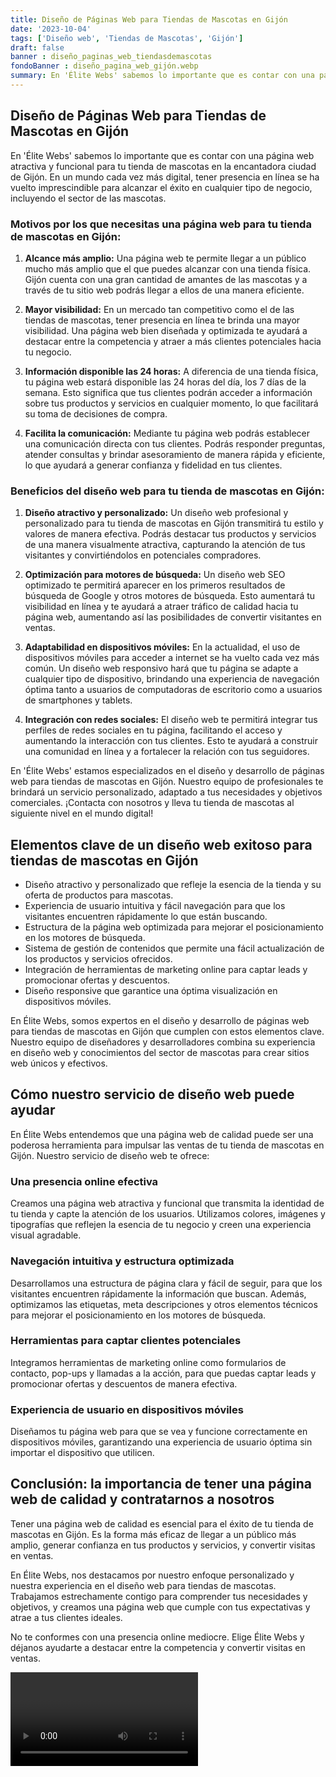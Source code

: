 ```yaml
---
title: Diseño de Páginas Web para Tiendas de Mascotas en Gijón
date: '2023-10-04'
tags: ['Diseño web', 'Tiendas de Mascotas', 'Gijón']
draft: false
banner : diseño_paginas_web_tiendasdemascotas
fondoBanner : diseño_pagina_web_gijón.webp
summary: En 'Élite Webs' sabemos lo importante que es contar con una página web atractiva y funcional para tu tienda de mascotas en la encantadora ciudad de Gijón. En un mundo cada vez más digital, tener presencia en línea se ha vuelto imprescindible para alcanzar el éxito en cualquier tipo de negocio, incluyendo el sector de las mascotas.
---
```


## Diseño de Páginas Web para Tiendas de Mascotas en Gijón

En 'Élite Webs' sabemos lo importante que es contar con una página web atractiva y funcional para tu tienda de mascotas en la encantadora ciudad de Gijón. En un mundo cada vez más digital, tener presencia en línea se ha vuelto imprescindible para alcanzar el éxito en cualquier tipo de negocio, incluyendo el sector de las mascotas.

### Motivos por los que necesitas una página web para tu tienda de mascotas en Gijón:

1. **Alcance más amplio:** Una página web te permite llegar a un público mucho más amplio que el que puedes alcanzar con una tienda física. Gijón cuenta con una gran cantidad de amantes de las mascotas y a través de tu sitio web podrás llegar a ellos de una manera eficiente.

2. **Mayor visibilidad:** En un mercado tan competitivo como el de las tiendas de mascotas, tener presencia en línea te brinda una mayor visibilidad. Una página web bien diseñada y optimizada te ayudará a destacar entre la competencia y atraer a más clientes potenciales hacia tu negocio.

3. **Información disponible las 24 horas:** A diferencia de una tienda física, tu página web estará disponible las 24 horas del día, los 7 días de la semana. Esto significa que tus clientes podrán acceder a información sobre tus productos y servicios en cualquier momento, lo que facilitará su toma de decisiones de compra.

4. **Facilita la comunicación:** Mediante tu página web podrás establecer una comunicación directa con tus clientes. Podrás responder preguntas, atender consultas y brindar asesoramiento de manera rápida y eficiente, lo que ayudará a generar confianza y fidelidad en tus clientes.

### Beneficios del diseño web para tu tienda de mascotas en Gijón:

1. **Diseño atractivo y personalizado:** Un diseño web profesional y personalizado para tu tienda de mascotas en Gijón transmitirá tu estilo y valores de manera efectiva. Podrás destacar tus productos y servicios de una manera visualmente atractiva, capturando la atención de tus visitantes y convirtiéndolos en potenciales compradores.

2. **Optimización para motores de búsqueda:** Un diseño web SEO optimizado te permitirá aparecer en los primeros resultados de búsqueda de Google y otros motores de búsqueda. Esto aumentará tu visibilidad en línea y te ayudará a atraer tráfico de calidad hacia tu página web, aumentando así las posibilidades de convertir visitantes en ventas.

3. **Adaptabilidad en dispositivos móviles:** En la actualidad, el uso de dispositivos móviles para acceder a internet se ha vuelto cada vez más común. Un diseño web responsivo hará que tu página se adapte a cualquier tipo de dispositivo, brindando una experiencia de navegación óptima tanto a usuarios de computadoras de escritorio como a usuarios de smartphones y tablets.

4. **Integración con redes sociales:** El diseño web te permitirá integrar tus perfiles de redes sociales en tu página, facilitando el acceso y aumentando la interacción con tus clientes. Esto te ayudará a construir una comunidad en línea y a fortalecer la relación con tus seguidores.

En 'Élite Webs' estamos especializados en el diseño y desarrollo de páginas web para tiendas de mascotas en Gijón. Nuestro equipo de profesionales te brindará un servicio personalizado, adaptado a tus necesidades y objetivos comerciales. ¡Contacta con nosotros y lleva tu tienda de mascotas al siguiente nivel en el mundo digital!

<GifSeo />

<Cta />

## Elementos clave de un diseño web exitoso para tiendas de mascotas en Gijón

- Diseño atractivo y personalizado que refleje la esencia de la tienda y su oferta de productos para mascotas.
- Experiencia de usuario intuitiva y fácil navegación para que los visitantes encuentren rápidamente lo que están buscando.
- Estructura de la página web optimizada para mejorar el posicionamiento en los motores de búsqueda.
- Sistema de gestión de contenidos que permite una fácil actualización de los productos y servicios ofrecidos.
- Integración de herramientas de marketing online para captar leads y promocionar ofertas y descuentos.
- Diseño responsive que garantice una óptima visualización en dispositivos móviles.

En Élite Webs, somos expertos en el diseño y desarrollo de páginas web para tiendas de mascotas en Gijón que cumplen con estos elementos clave. Nuestro equipo de diseñadores y desarrolladores combina su experiencia en diseño web y conocimientos del sector de mascotas para crear sitios web únicos y efectivos.

## Cómo nuestro servicio de diseño web puede ayudar

En Élite Webs entendemos que una página web de calidad puede ser una poderosa herramienta para impulsar las ventas de tu tienda de mascotas en Gijón. Nuestro servicio de diseño web te ofrece:

### Una presencia online efectiva

Creamos una página web atractiva y funcional que transmita la identidad de tu tienda y capte la atención de los usuarios. Utilizamos colores, imágenes y tipografías que reflejen la esencia de tu negocio y creen una experiencia visual agradable.

### Navegación intuitiva y estructura optimizada

Desarrollamos una estructura de página clara y fácil de seguir, para que los visitantes encuentren rápidamente la información que buscan. Además, optimizamos las etiquetas, meta descripciones y otros elementos técnicos para mejorar el posicionamiento en los motores de búsqueda.

### Herramientas para captar clientes potenciales

Integramos herramientas de marketing online como formularios de contacto, pop-ups y llamadas a la acción, para que puedas captar leads y promocionar ofertas y descuentos de manera efectiva.

### Experiencia de usuario en dispositivos móviles

Diseñamos tu página web para que se vea y funcione correctamente en dispositivos móviles, garantizando una experiencia de usuario óptima sin importar el dispositivo que utilicen.

## Conclusión: la importancia de tener una página web de calidad y contratarnos a nosotros

Tener una página web de calidad es esencial para el éxito de tu tienda de mascotas en Gijón. Es la forma más eficaz de llegar a un público más amplio, generar confianza en tus productos y servicios, y convertir visitas en ventas.

En Élite Webs, nos destacamos por nuestro enfoque personalizado y nuestra experiencia en el diseño web para tiendas de mascotas. Trabajamos estrechamente contigo para comprender tus necesidades y objetivos, y creamos una página web que cumple con tus expectativas y atrae a tus clientes ideales.

No te conformes con una presencia online mediocre. Elige Élite Webs y déjanos ayudarte a destacar entre la competencia y convertir visitas en ventas.

<Video />

<CtaBot job='Tiendas de Mascotas' city='Gijón'/>

<Gmaps query='Gijón+españa+maps' />